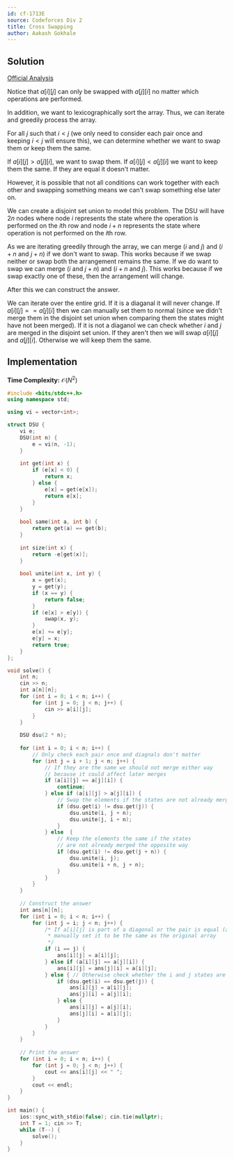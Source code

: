 ```yaml
---
id: cf-1713E
source: Codeforces Div 2
title: Cross Swapping
author: Aakash Gokhale
---
```


## Solution

[Official Analysis](https://codeforces.com/blog/entry/105419)

Notice that $a[i][j]$ can only be swapped with $a[j][i]$ no matter which operations are performed.

In addition, we want to lexicographically sort the array. Thus, we can iterate and greedily process the array.

For all $j$ such that $i < j$ (we only need to consider each pair once and keeping $i < j$ will ensure this), we can determine whether we want to swap them or keep them the same.

If $a[i][j] > a[j][i]$, we want to swap them. If $a[i][j] < a[j][i]$ we want to keep them the same. If they are equal it doesn't matter.

However, it is possible that not all conditions can work together with each other and swapping something means we can't swap something else later on.

We can create a disjoint set union to model this problem. The DSU will have $2n$ nodes where node $i$ represents the state where the operation is performed on the $i$th row and node $i + n$ represents the state where operation is not performed on the $i$th row.

As we are iterating greedily through the array, we can merge ($i$ and $j$) and ($i + n$ and $j + n$) if we don't want to swap. This works because if we swap neither or swap both the arrangement remains the same.
If we do want to swap we can merge ($i$ and $j + n$) and ($i + n$ and $j$). This works because if we swap exactly one of these, then the arrangement will change. 

After this we can construct the answer.

We can iterate over the entire grid. If it is a diaganal it will never change. If $a[i][j] == a[j][i]$ then we can manually set them to normal (since we didn't merge them in the disjoint set union when comparing them the states might have not been merged). If it is not a diaganol we can check whether $i$ and $j$ are merged in the disjoint set union. If they aren't then we will swap $a[i][j]$ and $a[j][i]$. Otherwise we will keep them the same.

## Implementation

**Time Complexity:** $\mathcal{O}(N^2)$

<LanguageSection>

<CPPSection>

```cpp
#include <bits/stdc++.h>
using namespace std;

using vi = vector<int>;

struct DSU {
	vi e;
	DSU(int n) {
		e = vi(n, -1);
	}
	
	int get(int x) {
		if (e[x] < 0) {
			return x;
		} else {
			e[x] = get(e[x]);
			return e[x];
		}
	}
	
	bool same(int a, int b) {
		return get(a) == get(b);
	}
	
	int size(int x) {
		return -e[get(x)];
	}
	
	bool unite(int x, int y) {
		x = get(x);
		y = get(y);
		if (x == y) {
			return false;
		}
		if (e[x] > e[y]) {
			swap(x, y);
		}
		e[x] += e[y];
		e[y] = x;
		return true;
	}
};

void solve() {
	int n;
	cin >> n;
	int a[n][n];
	for (int i = 0; i < n; i++) {
		for (int j = 0; j < n; j++) {
			cin >> a[i][j];
		}
	}
	
	DSU dsu(2 * n);
	
	for (int i = 0; i < n; i++) {
		// Only check each pair once and diagnals don't matter
		for (int j = i + 1; j < n; j++) {
			// If they are the same we should not merge either way
			// because it could affect later merges
			if (a[i][j] == a[j][i]) {
				continue;
			} else if (a[i][j] > a[j][i]) {
				// Swap the elements if the states are not already merged the opposite way
				if (dsu.get(i) != dsu.get(j)) {
					dsu.unite(i, j + n);
					dsu.unite(j, i + n);
				}
			} else	{
				// Keep the elements the same if the states
				// are not already merged the opposite way
				if (dsu.get(i) != dsu.get(j + n)) {
					dsu.unite(i, j);
					dsu.unite(i + n, j + n);
				}
			}
		}
	}
	
	// Construct the answer
	int ans[n][n];
	for (int i = 0; i < n; i++) {
		for (int j = i; j < n; j++) {
			/* If a[i][j] is part of a diagonal or the pair is equal (a[i][j] == a[j][i]),
			 * manually set it to be the same as the original array
			 */
			if (i == j) {
				ans[i][j] = a[i][j];
			} else if (a[i][j] == a[j][i]) {
				ans[i][j] = ans[j][i] = a[i][j];
			} else { // Otherwise check whether the i and j states are merged
				if (dsu.get(i) == dsu.get(j)) {
					ans[i][j] = a[i][j];
					ans[j][i] = a[j][i];
				} else {
					ans[i][j] = a[j][i];
					ans[j][i] = a[i][j];
				}
			}
		}
	}
	
	// Print the answer
	for (int i = 0; i < n; i++) {
		for (int j = 0; j < n; j++) {
			cout << ans[i][j] << " ";
		}
		cout << endl;
	}
}

int main() { 
	ios::sync_with_stdio(false); cin.tie(nullptr);
	int T = 1; cin >> T;
	while (T--) {
		solve();
	}
}
```

</CPPSection>

</LanguageSection>
